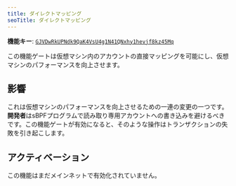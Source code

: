 ```yaml
---
title: ダイレクトマッピング
seoTitle: ダイレクトマッピング
---
```


**機能キー**:
[`GJVDwRkUPNdk9QaK4VsU4g1N41QNxhy1hevjf8kz45Mq`](https://explorer.solana.com/address/GJVDwRkUPNdk9QaK4VsU4g1N41QNxhy1hevjf8kz45Mq)

この機能ゲートは仮想マシン内のアカウントの直接マッピングを可能にし、仮想マシンのパフォーマンスを向上させます。

## 影響

これは仮想マシンのパフォーマンスを向上させるための一連の変更の一つです。**開発者**はsBPFプログラムで読み取り専用アカウントへの書き込みを避けるべきです。この機能ゲートが有効になると、そのような操作はトランザクションの失敗を引き起こします。

## アクティベーション

この機能はまだメインネットで有効化されていません。
